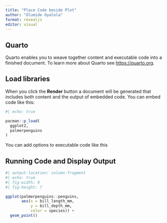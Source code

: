 ```yaml
---
title: "Place Code beside Plot"
author: "Olumide Oyalola"
format: revealjs
editor: visual
---
```


## Quarto

Quarto enables you to weave together content and executable code into a finished document. To learn more about Quarto see <https://quarto.org>.

## Load libraries

When you click the **Render** button a document will be generated that includes both content and the output of embedded code. You can embed code like this:

```r
#| echo: true

pacman::p_load(
  ggplot2,
  palmerpenguins
)


```

You can add options to executable code like this

## Running Code and Display Output

```r
#| output-location: column-fragment
#| echo: true
#| fig-width: 9
#| fig-height: 7

ggplot(palmerpenguins::penguins,
       aes(x = bill_length_mm,
           y = bill_depth_mm,
           color = species)) +
  geom_point()

```
